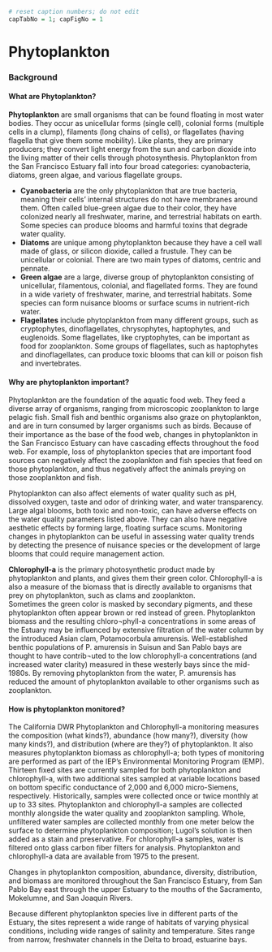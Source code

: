 ```r
# reset caption numbers; do not edit
capTabNo = 1; capFigNo = 1
```

# Phytoplankton {#phyto}

### Background {.unlisted .unnumbered}

#### What are Phytoplankton? {.unlisted .unnumbered}

<b>Phytoplankton</b> are small organisms that can be found floating in most water bodies. They occur as unicellular forms (single cell), colonial forms (multiple cells in a clump), filaments (long chains of cells), or flagellates (having flagella that give them some mobility). Like plants, they are primary producers; they convert light energy from the sun and carbon dioxide into the living matter of their cells through photosynthesis. Phytoplankton from the San Francisco Estuary fall into four broad categories: cyanobacteria, diatoms, green algae, and various flagellate groups.

-   <b>Cyanobacteria</b> are the only phytoplankton that are true bacteria, meaning their cells' internal structures do not have membranes around them. Often called blue-green algae due to their color, they have colonized nearly all freshwater, marine, and terrestrial habitats on earth. Some species can produce blooms and harmful toxins that degrade water quality.
-   <b>Diatoms</b> are unique among phytoplankton because they have a cell wall made of glass, or silicon dioxide, called a frustule. They can be unicellular or colonial. There are two main types of diatoms, centric and pennate.
-   <b>Green algae</b> are a large, diverse group of phytoplankton consisting of unicellular, filamentous, colonial, and flagellated forms. They are found in a wide variety of freshwater, marine, and terrestrial habitats. Some species can form nuisance blooms or surface scums in nutrient-rich water.
-   <b>Flagellates</b> include phytoplankton from many different groups, such as cryptophytes, dinoflagellates, chrysophytes, haptophytes, and euglenoids. Some flagellates, like cryptophytes, can be important as food for zooplankton. Some groups of flagellates, such as haptophytes and dinoflagellates, can produce toxic blooms that can kill or poison fish and invertebrates.

#### Why are phytoplankton important? {.unlisted .unnumbered}

Phytoplankton are the foundation of the aquatic food web. They feed a diverse array of organisms, ranging from microscopic zooplankton to large pelagic fish. Small fish and benthic organisms also graze on phytoplankton, and are in turn consumed by larger organisms such as birds. Because of their importance as the base of the food web, changes in phytoplankton in the San Francisco Estuary can have cascading effects throughout the food web. For example, loss of phytoplankton species that are important food sources can negatively affect the zooplankton and fish species that feed on those phytoplankton, and thus negatively affect the animals preying on those zooplankton and fish.

Phytoplankton can also affect elements of water quality such as pH, dissolved oxygen, taste and odor of drinking water, and water transparency. Large algal blooms, both toxic and non-toxic, can have adverse effects on the water quality parameters listed above. They can also have negative aesthetic effects by forming large, floating surface scums. Monitoring changes in phytoplankton can be useful in assessing water quality trends by detecting the presence of nuisance species or the development of large blooms that could require management action.

<b>Chlorophyll-a</b> is the primary photosynthetic product made by phytoplankton and plants, and gives them their green color. Chlorophyll-a is also a measure of the biomass that is directly available to organisms that prey on phytoplankton, such as clams and zooplankton.\
Sometimes the green color is masked by secondary pigments, and these phytoplankton often appear brown or red instead of green. Phytoplankton biomass and the resulting chloro¬phyll-a concentrations in some areas of the Estuary may be influenced by extensive filtration of the water column by the introduced Asian clam, Potamocorbula amurensis. Well-established benthic populations of P. amurensis in Suisun and San Pablo bays are thought to have contrib¬uted to the low chlorophyll-a concentrations (and increased water clarity) measured in these westerly bays since the mid-1980s. By removing phytoplankton from the water, P. amurensis has reduced the amount of phytoplankton available to other organisms such as zooplankton.

#### How is phytoplankton monitored? {.unlisted .unnumbered}

The California DWR Phytoplankton and Chlorophyll-a monitoring measures the composition (what kinds?), abundance (how many?), diversity (how many kinds?), and distribution (where are they?) of phytoplankton. It also measures phytoplankton biomass as chlorophyll-a; both types of monitoring are performed as part of the IEP's Environmental Monitoring Program (EMP). Thirteen fixed sites are currently sampled for both phytoplankton and chlorophyll-a, with two additional sites sampled at variable locations based on bottom specific conductance of 2,000 and 6,000 micro-Siemens, respectively. Historically, samples were collected once or twice monthly at up to 33 sites. Phytoplankton and chlorophyll-a samples are collected monthly alongside the water quality and zooplankton sampling. Whole, unfiltered water samples are collected monthly from one meter below the surface to determine phytoplankton composition; Lugol's solution is then added as a stain and preservative. For chlorophyll-a samples, water is filtered onto glass carbon fiber filters for analysis. Phytoplankton and chlorophyll-a data are available from 1975 to the present.

Changes in phytoplankton composition, abundance, diversity, distribution, and biomass are monitored throughout the San Francisco Estuary, from San Pablo Bay east through the upper Estuary to the mouths of the Sacramento, Mokelumne, and San Joaquin Rivers.

Because different phytoplankton species live in different parts of the Estuary, the sites represent a wide range of habitats of varying physical conditions, including wide ranges of salinity and temperature. Sites range from narrow, freshwater channels in the Delta to broad, estuarine bays.
